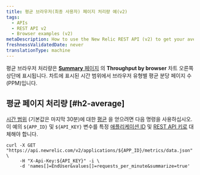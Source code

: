 ```yaml
---
title: 평균 브라우저(최종 사용자) 페이지 처리량 예(v2)
tags:
  - APIs
  - REST API v2
  - Browser examples (v2)
metaDescription: How to use the New Relic REST API (v2) to get your average browser page throughput time.
freshnessValidatedDate: never
translationType: machine
---
```


평균 브라우저 처리량은 [<DNT>**Summary**</DNT> 페이지](/docs/browser/new-relic-browser/getting-started/browser-overview-website-performance-glance#viewing) 의 <DNT>**Throughput by browser**</DNT> 차트 오른쪽 상단에 표시됩니다. 차트에 표시된 시간 범위에서 브라우저 유형별 평균 분당 페이지 수(PPM)입니다.

## 평균 페이지 처리량 [#h2-average]

[시간 범위](/docs/apm/apis/requirements/specifying-time-range-api-v2) (기본값은 마지막 30분)에 대한 [평균](/docs/apm/apis/requirements/calculating-average-metric-values-summarize) 을 얻으려면 다음 명령을 사용하십시오. 이 예의 `${APP_ID}` 및 `${API_KEY}` 변수를 특정 [애플리케이션 ID](/docs/apm/apis/requirements/identification-code) 및 [REST API 키로](/docs/apis/rest-api-v2/requirements/rest-api-key#viewing) 대체해야 합니다.

```
curl -X GET "https://api.newrelic.com/v2/applications/${APP_ID}/metrics/data.json" \
     -H "X-Api-Key:${API_KEY}" -i \
     -d 'names[]=EndUser&values[]=requests_per_minute&summarize=true'
```
